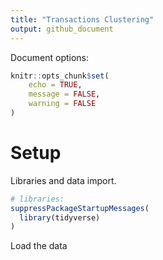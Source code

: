 ```yaml
---
title: "Transactions Clustering"
output: github_document
---
```


Document options:

```r
knitr::opts_chunk$set(
	echo = TRUE,
	message = FALSE,
	warning = FALSE
)
```

# Setup

Libraries and data import.

```r
# libraries:
suppressPackageStartupMessages(
  library(tidyverse)
)

```

Load the data
```r

```

